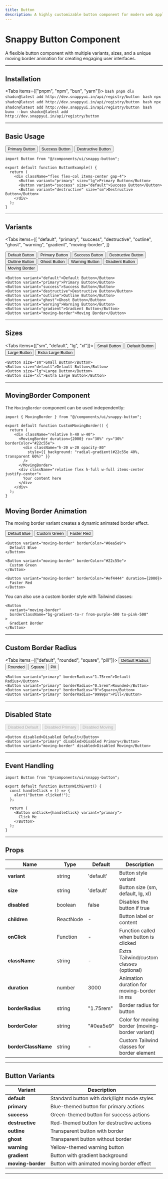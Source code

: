 ```yaml
---
title: Button
description: A highly customizable button component for modern web applications
---
```



# Snappy Button Component

A flexible button component with multiple variants, sizes, and a unique moving border animation for creating engaging user interfaces.

---

## Installation

<Tabs items={["pnpm", "npm", "bun", "yarn"]}>
  <Tab value="pnpm">
    ```bash
    pnpm dlx shadcn@latest add http://dev.snappyui.in/api/registry/button
    ```
  </Tab>
  <Tab value="npm">
    ```bash
    npx shadcn@latest add http://dev.snappyui.in/api/registry/button
    ```
  </Tab>
  <Tab value="yarn">
    ```bash
    npx shadcn@latest add http://dev.snappyui.in/api/registry/button
    ```
  </Tab>
  <Tab value="bun">
    ```bash
    bunx --bun shadcn@latest add http://dev.snappyui.in/api/registry/button
    ```
  </Tab>
</Tabs>

---

## Basic Usage

<div className="flex flex-col items-center justify-center mb-6 border border-zinc-800 rounded-lg py-5">
  <div className="flex flex-col items-center gap-4">
    <Button variant="primary" size="lg">Primary Button</Button>
    <Button variant="success" size="default">Success Button</Button>
    <Button variant="destructive" size="sm">Destructive Button</Button>
  </div>
</div>

```tsx
import Button from "@/components/ui/snappy-button";

export default function ButtonExample() {
  return (
    <div className="flex flex-col items-center gap-4">
      <Button variant="primary" size="lg">Primary Button</Button>
      <Button variant="success" size="default">Success Button</Button>
      <Button variant="destructive" size="sm">Destructive Button</Button>
    </div>
  );
}
```

---

## Variants

<Tabs
  items={[
    "default",
    "primary",
    "success",
    "destructive",
    "outline",
    "ghost",
    "warning",
    "gradient",
    "moving-border",
  ]}
>
  <Tab value="default">
    <Button variant="default">Default Button</Button>
  </Tab>
  <Tab value="primary">
    <Button variant="primary">Primary Button</Button>
  </Tab>
  <Tab value="success">
    <Button variant="success">Success Button</Button>
  </Tab>
  <Tab value="destructive">
    <Button variant="destructive">Destructive Button</Button>
  </Tab>
  <Tab value="outline">
    <Button variant="outline">Outline Button</Button>
  </Tab>
  <Tab value="ghost">
    <Button variant="ghost">Ghost Button</Button>
  </Tab>
  <Tab value="warning">
    <Button variant="warning">Warning Button</Button>
  </Tab>
  <Tab value="gradient">
    <Button variant="gradient">Gradient Button</Button>
  </Tab>
  <Tab value="moving-border">
    <Button variant="moving-border">Moving Border</Button>
  </Tab>
</Tabs>

```tsx
<Button variant="default">Default Button</Button>
<Button variant="primary">Primary Button</Button>
<Button variant="success">Success Button</Button>
<Button variant="destructive">Destructive Button</Button>
<Button variant="outline">Outline Button</Button>
<Button variant="ghost">Ghost Button</Button>
<Button variant="warning">Warning Button</Button>
<Button variant="gradient">Gradient Button</Button>
<Button variant="moving-border">Moving Border</Button>
```

---

## Sizes

<Tabs items={["sm", "default", "lg", "xl"]}>
  <Tab value="sm">
    <Button size="sm">Small Button</Button>
  </Tab>
  <Tab value="default">
    <Button size="default">Default Button</Button>
  </Tab>
  <Tab value="lg">
    <Button size="lg">Large Button</Button>
  </Tab>
  <Tab value="xl">
    <Button size="xl">Extra Large Button</Button>
  </Tab>
</Tabs>

```tsx
<Button size="sm">Small Button</Button>
<Button size="default">Default Button</Button>
<Button size="lg">Large Button</Button>
<Button size="xl">Extra Large Button</Button>
```

---

## MovingBorder Component

The `MovingBorder` component can be used independently:

```tsx
import { MovingBorder } from "@/components/ui/snappy-button";

export default function CustomMovingBorder() {
  return (
    <div className="relative h-40 w-40">
      <MovingBorder duration={2000} rx="30%" ry="30%" borderColor="#22c55e">
        <div className="h-20 w-20 opacity-80" 
          style={{ background: "radial-gradient(#22c55e 40%, transparent 60%)" }} 
        />
      </MovingBorder>
      <div className="relative flex h-full w-full items-center justify-center">
        Your content here
      </div>
    </div>
  );
}
```

## Moving Border Animation

The moving border variant creates a dynamic animated border effect.

<div className="flex flex-col items-center justify-center mb-6 border border-zinc-800 rounded-lg py-5">
  <div className="flex flex-wrap justify-center gap-4">
    <Button 
      variant="moving-border" 
      borderColor="#0ea5e9"
    >
      Default Blue
    </Button>
    <Button 
      variant="moving-border" 
      borderColor="#22c55e"
    >
      Custom Green
    </Button>
    <Button 
      variant="moving-border" 
      borderColor="#ef4444"
      duration={2000}
    >
      Faster Red
    </Button>
  </div>
</div>

```tsx
<Button variant="moving-border" borderColor="#0ea5e9">
  Default Blue
</Button>

<Button variant="moving-border" borderColor="#22c55e">
  Custom Green
</Button>

<Button variant="moving-border" borderColor="#ef4444" duration={2000}>
  Faster Red
</Button>
```

You can also use a custom border style with Tailwind classes:

```tsx
<Button 
  variant="moving-border" 
  borderClassName="bg-gradient-to-r from-purple-500 to-pink-500"
>
  Gradient Border
</Button>
```

---

## Custom Border Radius

<Tabs items={["default", "rounded", "square", "pill"]}>
  <Tab value="default">
    <Button variant="primary" borderRadius="1.75rem">Default Radius</Button>
  </Tab>
  <Tab value="rounded">
    <Button variant="primary" borderRadius="0.5rem">Rounded</Button>
  </Tab>
  <Tab value="square">
    <Button variant="primary" borderRadius="0">Square</Button>
  </Tab>
  <Tab value="pill">
    <Button variant="primary" borderRadius="9999px">Pill</Button>
  </Tab>
</Tabs>

```tsx
<Button variant="primary" borderRadius="1.75rem">Default Radius</Button>
<Button variant="primary" borderRadius="0.5rem">Rounded</Button>
<Button variant="primary" borderRadius="0">Square</Button>
<Button variant="primary" borderRadius="9999px">Pill</Button>
```

---

## Disabled State

<div className="flex flex-col items-center justify-center mb-6 border border-zinc-800 rounded-lg py-5">
  <div className="flex flex-wrap justify-center gap-4">
    <Button disabled>Disabled Default</Button>
    <Button variant="primary" disabled>Disabled Primary</Button>
    <Button variant="moving-border" disabled>Disabled Moving</Button>
  </div>
</div>

```tsx
<Button disabled>Disabled Default</Button>
<Button variant="primary" disabled>Disabled Primary</Button>
<Button variant="moving-border" disabled>Disabled Moving</Button>
```

---

## Event Handling

```tsx
import Button from "@/components/ui/snappy-button";

export default function ButtonWithEvent() {
  const handleClick = () => {
    alert("Button clicked!");
  };

  return (
    <Button onClick={handleClick} variant="primary">
      Click Me
    </Button>
  );
}
```

---

## Props

| Name             | Type            | Default     | Description                                     |
| ---------------- | --------------- | ----------- | ----------------------------------------------- |
| **variant**      | string          | 'default'   | Button style variant                            |
| **size**         | string          | 'default'   | Button size (sm, default, lg, xl)               |
| **disabled**     | boolean         | false       | Disables the button if true                     |
| **children**     | ReactNode       | -           | Button label or content                         |
| **onClick**      | Function        | -           | Function called when button is clicked          |
| **className**    | string          | -           | Extra Tailwind/custom classes (optional)        |
| **duration**     | number          | 3000        | Animation duration for moving-border in ms      |
| **borderRadius** | string          | "1.75rem"   | Border radius for button                        |
| **borderColor**  | string          | "#0ea5e9"   | Color for moving border (moving-border variant) |
| **borderClassName** | string       | -           | Custom Tailwind classes for border element      |

---

## Button Variants

| Variant          | Description                                   |
| ---------------- | --------------------------------------------- |
| **default**      | Standard button with dark/light mode styles   |
| **primary**      | Blue-themed button for primary actions        |
| **success**      | Green-themed button for success actions       |
| **destructive**  | Red-themed button for destructive actions     |
| **outline**      | Transparent button with border                |
| **ghost**        | Transparent button without border             |
| **warning**      | Yellow-themed warning button                  |
| **gradient**     | Button with gradient background               |
| **moving-border**| Button with animated moving border effect     |

---

